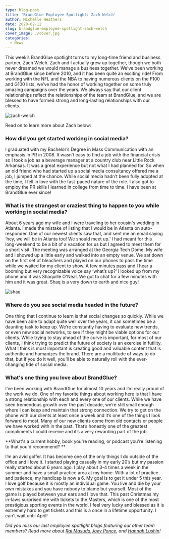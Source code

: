 ```yaml
---
type: blog-post
title: 'BrandGlue Employee Spotlight: Zach Welch'
author: Michelle Heathers
date: 2020-02-12
slug: brandglue-employee-spotlight-zach-welch
cover_image: ./cover.jpg
categories:
  - News
---
```


This week’s BrandGlue spotlight turns to my long-time friend and business partner, Zach Welch. Zach and I actually grew up together, though we both never dreamed we would manage a business together. We’ve been working at BrandGlue since before 2010, and it has been quite an exciting ride! From working with the NFL and the NBA to having numerous clients on the F100 and G100 lists, we’ve had the honor of working together on some truly amazing campaigns over the years. We always say that our client relationships reflect the relationships of the team at BrandGlue, and we are blessed to have formed strong and long-lasting relationships with our clients.

![zach-welch](./cover.jpg)

Read on to learn more about Zach below:

### How did you get started working in social media?

I graduated with my Bachelor’s Degree in Mass Communication with an emphasis in PR in 2008. It wasn’t easy to find a job with the financial crisis so I took a job as a beverage manager at a country club near Little Rock Arkansas. It was a great experience but not what I had planned for. So when an old friend who had started up a social media consultancy offered me a job, I jumped at the chance. While social media hadn’t been fully adopted at the time, I fell in love with the fast-paced nature of the role. I also got to employ the PR skills I learned in college from time to time. I have been at BrandGlue ever since!

### What is the strangest or craziest thing to happen to you while working in social media?

About 6 years ago my wife and I were traveling to her cousin's wedding in Atlanta. I made the mistake of listing that I would be in Atlanta on auto-responder. One of our newest clients saw that, and sent me an email saying ‘hey, we will be in Atlanta too! We should meet up.’ I had meant for this long-weekend to be a bit of a vacation for us but I agreed to meet them for a short visit. The meeting was arranged at the Georgia Tech Dome. My wife and I showed up a little early and walked into an empty venue. We sat down on the first set of bleachers and played on our phones to pass the time while we waited for my client to show. A few minutes pass and I hear a booming but very recognizable voice say ‘what’s up?’ I looked up from my phone and it was Shaquille O'Neal. We got to chat for a few minutes with him and it was great. Shaq is a very down to earth and nice guy!

![shaq](./shaq.jpg)

### Where do you see social media headed in the future?

One thing that I continue to learn is that social changes so quickly. While we have been able to adapt quite well over the years, it can sometimes be a daunting task to keep up. We’re constantly having to evaluate new trends, or even new social networks, to see if they might be viable options for our clients. While trying to stay ahead of the curve is important, for most of our clients, I think trying to predict the future of society is an exercise in futility. What I think is most important is creating good and valuable content that is authentic and humanizes the brand. There are a multitude of ways to do that, but if you do it well, you’ll be able to naturally roll with the ever-changing tide of social media.

### What's one thing you love about BrandGlue?

I’ve been working with BrandGlue for almost 10 years and I’m really proud of the work we do. One of my favorite things about working here is that I have a strong relationship with each and every one of our clients. While we have seen tremendous growth over the past decade, we’re still small enough where I can keep and maintain that strong connection. We try to get on the phone with our clients at least once a week and it’s one of the things I look forward to most. Many of our new clients come from old contacts or people we have worked with in the past. That’s honestly one of the greatest compliments I could receive and it’s a very rewarding part of the job.

**What's a current hobby, book you're reading, or podcast you're listening to that you'd recommend? **

I’m an avid golfer. It has become one of the only things I do outside of the office and I love it. I started playing casually in my early 20’s but my passion really started about 6 years ago. I play about 3-4 times a week in the summer and have a small practice area at my home. With a lot of practice and patience, my handicap is now a 6. My goal is to get it under 5 this year. I love golf because it is mostly an individual game. You live and die by your own mistakes and you have nobody to blame but yourself. Most of the game is played between your ears and I love that. This past Christmas my in-laws surprised me with tickets to the Masters, which is one of the most prestigious sporting events in the world. I feel very lucky and blessed as it is extremely hard to get tickets and this is a once in a lifetime opportunity. I can't wait until April!

_Did you miss our last employee spotlight blogs featuring our other team members? Read more about [Rai Masuda][1],[Joey Ponce][2], and [Hannah Lushin][3]!_

[1]: https://brandglue.com/blog/brandglue-employee-spotlight-rai-masuda
[2]: https://brandglue.com/blog/brandglue-employee-spotlight-joey-ponce
[3]: https://brandglue.com/blog/brandglue-employee-spotlight-hannah-lushin
